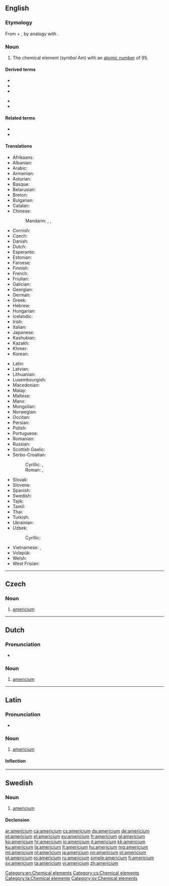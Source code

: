 {{also|Americium|amerícium|américium}}
==English==
{{elements|Am|plutonium|Pu|curium|Cm}}

===Etymology===
From {{m|en|America|Americ(as)}} + {{m|en|-ium}}, by analogy with {{m|en|europium}}.

===Noun===
{{en-noun|-}}
{{wikipedia}}

# The chemical element (''symbol'' Am) with an [[atomic number]] of 95.

====Derived terms====
{{der-top}}
* {{l|en|americium bromide}}
* {{l|en|americium chloride}}
* {{l|en|americium dioxide}}
{{der-mid}}
* {{l|en|americium fluoride}}
* {{l|en|americium iodide}}
{{der-bottom}}

====Related terms====
* {{l|en|America}}
* {{l|en|American}}

====Translations====
{{trans-top|chemical element with atomic number 95}}
* Afrikaans: {{t|af|americium}}
* Albanian: {{t|sq|americ}}
* Arabic: {{t|ar|أَمْرِيكِيُوم|m|tr=ʾamrīkiyum}}
* Armenian: {{t|hy|ամերիցիում}}
* Asturian: {{t|ast|americiu|m}}
* Basque: {{t|eu|amerizioa}}
* Belarusian: {{t|be|амерыцый|m}}
* Breton: {{t|br|amerikiom}}
* Bulgarian: {{t|bg|америций|m}}
* Catalan: {{t+|ca|americi}}
* Chinese:
*: Mandarin: {{t+|cmn|鎇}}, {{t+|cmn|镅|tr=méi}}, {{t+|cmn|鋂|tr=méi}} {{qualifier|Taiwan}}
* Cornish: {{t|kw|amerycanyum}}
* Czech: {{t+|cs|americium|n}}
* Danish: {{t+|da|americium}}
* Dutch: {{t+|nl|americium|n}}
* Esperanto: {{t|eo|americio}}
* Estonian: {{t+|et|ameriitsium}}
* Faroese: {{t|fo|americium}}
* Finnish: {{t+|fi|amerikium}}
* French: {{t+|fr|américium|m}}
* Friulian: {{t|fur|americi}}
* Galician: {{t+|gl|americio}}
* Georgian: {{t|ka|ამერიციუმი}}
* German: {{t+|de|Americium|n}}
* Greek: {{t+|el|αμερίκιο|n}}
* Hebrew: {{t+|he|אמריציום|tr=amerítsiyum}}
* Hungarian: {{t+|hu|amerícium}}
* Icelandic: {{t+|is|ameríkín}}
* Irish: {{t|ga|aimeiriciam|m}}
* Italian: {{t+|it|americio|m}}
* Japanese: {{t+|ja|アメリシウム|tr=amerishiumu}}
* Kashubian: {{t|csb|amerik}}
* Kazakh: {{t|kk|америций}}
* Khmer: {{t|km|អាមេរិស្យូម|tr=aameirisyuum}}
* Korean: {{t+|ko|아메리슘|tr=amerisyum}}
{{trans-mid}}
* Latin: {{t+|la|americium|n}}
* Latvian: {{t|lv|amerīcijs}}
* Lithuanian: {{t+|lt|americis}}
* Luxembourgish: {{t|lb|Amerizium}}
* Macedonian: {{t|mk|америциум|m}}
* Malay: {{t|ms|amerisium}}
* Maltese: {{t|mt|amerizjum}}
* Manx: {{t|gv|americium}}
* Mongolian: {{t|mn|америци}}
* Norwegian: {{t|no|americium}}
* Occitan: {{t|oc|americi}}
* Persian: {{t|fa|آمریکیوم|tr=âmerikiyom|sc=fa-Arab}}
* Polish: {{t+|pl|ameryk|m}}
* Portuguese: {{t+|pt|amerício|m}}
* Romanian: {{t+|ro|americiu|n}}
* Russian: {{t+|ru|амери́ций|m}}
* Scottish Gaelic: {{t|gd|aimeiriciam}}
* Serbo-Croatian:
*: Cyrillic: {{t|sh|америциjум|m|sc=Cyrl}}, {{t|sh|америциj|m|sc=Cyrl}}
*: Roman: {{t|sh|americijum|m}}, {{t+|sh|americij|m}}
* Slovak: {{t|sk|americium|n}}
* Slovene: {{t+|sl|americij|m}}
* Spanish: {{t+|es|americio|m}}
* Swedish: {{t+|sv|americium|n}}
* Tajik: {{t|tg|америций}}
* Tamil: {{t+|ta|அமெரிகியம்}}
* Thai: {{t|th|อะเมริเซียม|tr=àmērísiam}}
* Turkish: {{t+|tr|amerikyum}}
* Ukrainian: {{t|uk|америцiй|m}}
* Uzbek: {{t|uz|ameritsiy}}
*: Cyrillic: {{t+|uz|америций|sc=Cyrl}}
* Vietnamese: {{t|vi|Amerixi}}, {{t+|vi|Ameriđi}}
* Volapük: {{t+|vo|lamerikin}}
* Welsh: {{t|cy|americiwm}}
* West Frisian: {{t|fy|americium}}
{{trans-bottom}}

[[Category:en:Chemical elements]]

----

==Czech==

===Noun===
{{cs-noun|g=n}}

# [[#English|americium]] {{gloss|the chemical element with an atomic number of 95}}

[[Category:cs:Chemical elements]]

----

==Dutch==
{{wikipedia|lang=nl}}
{{elements|Am|plutonium|Pu|curium|Cm|lang=nl}}

===Pronunciation===
* {{audio|Nl-americium.ogg|Audio|lang=nl}}

===Noun===
{{nl-noun|n|-|-}}

# [[#English|americium]]

----

==Latin==
{{wikipedia|lang=la}}

===Pronunciation===
* {{la-IPA|americium}}

===Noun===
{{la-noun|americium||americiī|n|second}}

# [[#English|americium]]

====Inflection====
{{la-decl-2nd-N|americi}}

[[Category:la:Chemical elements]]

----

==Swedish==
{{wikipedia|lang=sv}}

===Noun===
{{sv-noun|n}}

# [[#English|americium]]

====Declension====
{{sv-noun-unc-irreg-n|2=americiumet}}

[[Category:sv:Chemical elements]]

[[ar:americium]]
[[ca:americium]]
[[cs:americium]]
[[da:americium]]
[[de:americium]]
[[et:americium]]
[[el:americium]]
[[eu:americium]]
[[fr:americium]]
[[gl:americium]]
[[ko:americium]]
[[hr:americium]]
[[io:americium]]
[[it:americium]]
[[kk:americium]]
[[ku:americium]]
[[la:americium]]
[[lt:americium]]
[[hu:americium]]
[[mg:americium]]
[[ml:americium]]
[[nl:americium]]
[[ja:americium]]
[[nn:americium]]
[[pl:americium]]
[[pt:americium]]
[[ro:americium]]
[[ru:americium]]
[[simple:americium]]
[[fi:americium]]
[[sv:americium]]
[[ta:americium]]
[[vi:americium]]
[[zh:americium]]